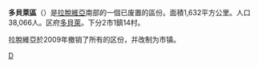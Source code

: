 {{Infobox settlement
| name                    = 多貝萊區
| native_name             = Dobeles rajons
| native_name_lang        = lv
| settlement_type         = [[拉脫維亞行政區劃|區]]
| image_map               = Latvia-Dobele.png
| map_caption             = 多貝萊區在拉脫維亞的位置
| subdivision_type        = 国家
| subdivision_name        = [[拉脫維亞|拉脫維亞]]
| unit_pref               = Metric
| area_total_km2          = 1,632
| population_total        = 37,713
| population_density_km2  = auto
| website                 = 
}}
'''多貝萊區'''（{{lang|lv|Dobeles rajons}}）是[[拉脫維亞|拉脫維亞]]南部的一個已废置的區份。面積1,632平方公里。人口38,066人。区府[[多貝萊|多貝萊]]。下分2市1鎮14村。

拉脫維亞於2009年撤销了所有的区份，并改制为市镇。

[[Category:拉脫維亞區份|D]]